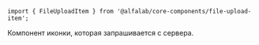 


<Meta title='Компоненты' component={FileUploadItem} />

<!-- Canvas -->

<Story name='FileUploadItem'>
    <div style={{ width: 500 }}>
        <FileUploadItem
            name={text('name', 'Довольно длинное название файла.pdf')}
            uploadDate={text('uploadDate', '22.01.2018')}
            downloadLink={text('downloadLink', '')}
            error={text('error', '')}
            size={ number('size', 500000000) }
            uploadStatus={select('uploadStatus', ['ERROR', 'SUCCESS', 'LOADING', 'UPLOADING'], undefined)}
            uploadPercent={number('uploadPercent', undefined)}
            showDelete={boolean('showDelete', false)}
            showRestore={boolean('showRestore', false)}
        />
    </div>
</Story>

<!-- Docs -->

<ComponentHeader
    name='FileUploadItem'
    version={version}
    package='@alfalab/core-components/file-upload-item'
    stage={1}
    design='https://www.figma.com/file/uGndMZufgvqxaNQTaNTEjG/B2B-Web-Components?node-id=9591%3A75058'
/>

```tsx
import { FileUploadItem } from '@alfalab/core-components/file-upload-item';
```

Компонент иконки, которая запрашивается с сервера.

<Preview>
    <div>
        <FileUploadItem
            name='Довольно длинное название файла.pdf'
            uploadDate='22.01.2018'
            size={ 500000000 }
            showDelete={false}
            showRestore={true}
        />
        <FileUploadItem
            name='Название файла.pdf'
            uploadDate='22.01.2018'
            size={ 45000 }
            showDelete={true}
        />
        <FileUploadItem
            name='Название файла.pdf'
            uploadDate='22.01.2018'
            size={ 50000000 }
            showDelete={true}
        />
        <FileUploadItem
            name='Название файла.txt'
            uploadDate='22.01.2018'
            size={ 45000 }
            downloadLink='/link'
            uploadStatus='SUCCESS'
            showDelete={true}
        />
        <FileUploadItem
            name='Название файла.jpg'
            uploadDate='22.01.2018'
            size={ 45000 }
            uploadStatus='ERROR'
            showDelete={true}
        />
        <FileUploadItem
            name='Название файла.png'
            uploadDate='22.01.2018'
            size={ 45000 }
            uploadStatus='UPLOADING'
            uploadPercent={ 23.5678 }
            showDelete={true}
        />
        <FileUploadItem
            name='Название файла.pdf'
            uploadDate='22.01.2018'
            size={ '' }
            uploadStatus='LOADING'
            showDelete={false}
            />
        <FileUploadItem
            name='Название файла.png'
            uploadDate='22.01.2018'
            size={ 450000000 }
            uploadStatus='ERROR'
            error='размер больше 20 МБ'
            showDelete={false}
        />
    </div>
</Preview>


<Props of={FileUploadItem} />
